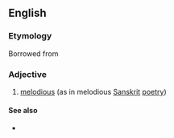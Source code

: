 ==English==

===Etymology===
Borrowed from {{bor|en|sa|श्रव्य||audible, to be heard, worth hearing}}

===Adjective===
{{head|en|adjective}}

# [[melodious]] (as in melodious [[Sanskrit]] [[poetry]])

====See also====
* {{l|en|kavya}}